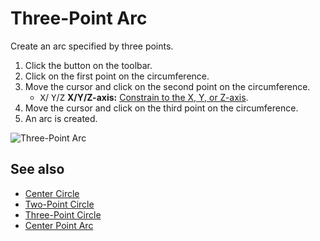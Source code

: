 
# Three-Point Arc

<Reference shortcut='' command='Three-Point Arc' button='Toolbar' />

Create an arc specified by three points.

1. Click the button <ButtonIcon type="button-three-point-arc" /> on the toolbar.
2. Click on the first point on the circumference.
3. Move the cursor and click on the second point on the circumference.
   - <kbd>X</kbd>/ <kbd>Y</kbd>/<kbd>Z</kbd> **X/Y/Z-axis:** [Constrain to the X, Y, or Z-axis](./sketching-essentials#constrain-to-an-axis).
4. Move the cursor and click on the third point on the circumference.
5. An arc is created.

![Three-Point Arc](/img/three-point-arc.gif)

## See also
- [Center Circle](./center-circle)
- [Two-Point Circle](./two-point-circle)
- [Three-Point Circle](./three-point-circle)
- [Center Point Arc](./center-point-arc)









